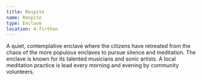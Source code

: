 ```yaml
---
title: Respite
name: Respite
type: Enclave
location: 4-firthan
---
```

A quiet, contemplative enclave where the citizens have retreated from the
chaos of the more populous enclaves to pursue silence and meditation. The
enclave is known for its talented musicians and sonic artists. A local
meditation practice is lead every morning and evening by community volunteers.
